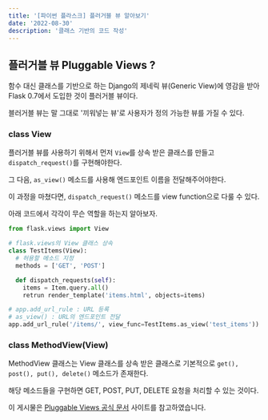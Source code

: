 ```yaml
---
title: '[파이썬 플라스크] 플러거블 뷰 알아보기'
date: '2022-08-30'
description: '클래스 기반의 코드 작성'
---
```


## 플러거블 뷰 Pluggable Views ?

함수 대신 클래스를 기반으로 하는 Django의 제네릭 뷰(Generic View)에 영감을 받아 Flask 0.7에서 도입한 것이 플러거블 뷰이다.

블러거블 뷰는 말 그대로 '끼워넣는 뷰'로 사용자가 정의 가능한 뷰를 가질 수 있다.

### class View

플러거블 뷰를 사용하기 위해서 먼저 `View`를 상속 받은 클래스를 만들고 `dispatch_request()`를 구현해야한다.

그 다음, `as_view()` 메소드를 사용해 엔드포인트 이름을 전달해주어야한다.

이 과정을 마쳤다면, `dispatch_request()` 메소드를 view function으로 다룰 수 있다.

아래 코드에서 각각이 무슨 역할을 하는지 알아보자.

```python showLineNumbers
from flask.views import View

# flask.views의 View 클래스 상속
class TestItems(View):
  # 허용할 메소드 지정
  methods = ['GET', 'POST']

  def dispatch_requests(self):
    items = Item.query.all()
    retrun render_template('items.html', objects=items)

# app.add_url_rule : URL 등록
# as_view() : URL의 엔드포인트 전달
app.add_url_rule('/items/', view_func=TestItems.as_view('test_items'))

```

### class MethodView(View)

MethodView 클래스는 View 클래스를 상속 받은 클래스로 기본적으로 `get(), post(), put(), delete()` 메소드가 존재한다.

해당 메소드들을 구현하면 GET, POST, PUT, DELETE 요청을 처리할 수 있는 것이다.

<Callout type="info">

이 게시물은 [Pluggable Views 공식 문서](https://flask-docs-kr.readthedocs.io/ko/latest/views.html#api) 사이트를 참고하였습니다.

</Callout>
